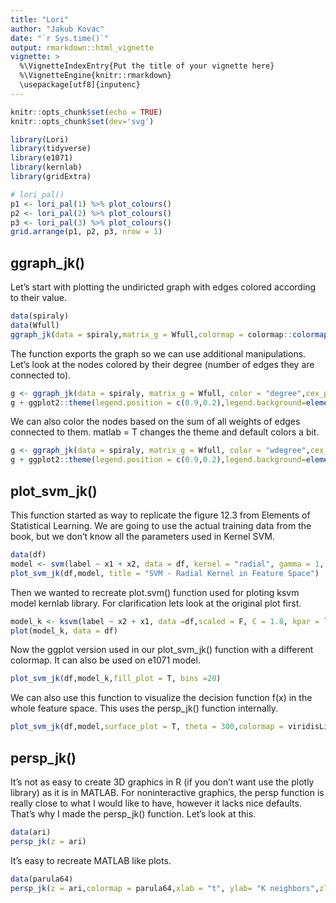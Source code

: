 ---
title: "Lori"
author: "Jakub Kovac"
date: "`r Sys.time()`"
output: rmarkdown::html_vignette
vignette: >
  %\VignetteIndexEntry{Put the title of your vignette here}
  %\VignetteEngine{knitr::rmarkdown}
  \usepackage[utf8]{inputenc}
---

```{r setup, include=FALSE}
knitr::opts_chunk$set(echo = TRUE)
knitr::opts_chunk$set(dev='svg')
```

```{r results='hide', message=FALSE, warning=FALSE}
library(Lori)
library(tidyverse)
library(e1071)
library(kernlab)
library(gridExtra)
```

```{r}
# lori_pal()
p1 <- lori_pal(1) %>% plot_colours()
p2 <- lori_pal(2) %>% plot_colours()
p3 <- lori_pal(3) %>% plot_colours()
grid.arrange(p1, p2, p3, nrow = 1)
```

## ggraph_jk()
Let's start with plotting the undiricted graph with edges colored according to their value.

```{r message=FALSE, warning=FALSE, fig.height = 6, fig.width=8}
data(spiraly)
data(Wfull)
ggraph_jk(data = spiraly,matrix_g = Wfull,colormap = colormap::colormap(colormap = "hot", n = 256),cex_p = 1.5)
```

The function exports the graph so we can use additional manipulations.  Let's look at the nodes colored by their degree (number of edges they are connected to).

```{r message=FALSE, warning=FALSE, fig.height = 6, fig.width=7}
g <- ggraph_jk(data = spiraly, matrix_g = Wfull, color = "degree",cex_p = 3)
g + ggplot2::theme(legend.position = c(0.9,0.2),legend.background=element_blank())
```

We can also color the nodes based on the sum of all weights of edges connected to them. matlab = T changes the theme and default colors a bit.

```{r message=FALSE, warning=FALSE, fig.height = 6, fig.width=7}
g <- ggraph_jk(data = spiraly, matrix_g = Wfull, color = "wdegree",cex_p = 3,matlab = T,color_lines = "black")
g + ggplot2::theme(legend.position = c(0.9,0.2),legend.background=element_blank())
```

## plot_svm_jk()
This function started as way to replicate the figure 12.3 from Elements of Statistical Learning. We are going to use the actual training data from the book, but we don't know all the parameters used in Kernel SVM.

```{r message=FALSE, warning=FALSE, fig.height = 6, fig.width=7}
data(df)
model <- svm(label ~ x1 + x2, data = df, kernel = "radial", gamma = 1, scale = F, cost = 1.8)
plot_svm_jk(df,model, title = "SVM - Radial Kernel in Feature Space")
```

Then we wanted to recreate plot.svm() function used for ploting ksvm model kernlab library. For clarification lets look at the original plot first.

```{r message=FALSE, warning=FALSE, fig.height = 6, fig.width=7}
model_k <- ksvm(label ~ x2 + x1, data =df,scaled = F, C = 1.8, kpar = list(sigma = 1)) 
plot(model_k, data = df)
```

Now the ggplot version used in our plot_svm_jk() function with a different colormap. It can also be used on e1071 model.

```{r message=FALSE, warning=FALSE, fig.height = 6, fig.width=7}
plot_svm_jk(df,model_k,fill_plot = T, bins =20)
```

We can also use this function to visualize the decision function f(x) in the whole feature space. This uses the persp_jk() function internally.

```{r message=FALSE, warning=FALSE, fig.height = 6, fig.width=8}
plot_svm_jk(df,model,surface_plot = T, theta = 300,colormap = viridisLite::viridis(64,option = "A"))
```

## persp_jk()
It's not as easy to create 3D graphics in R (if you don't want use the plotly library) as it is in MATLAB. For noninteractive graphics, the persp function is really close to what I would like to have, however it lacks nice defaults. That's why I made the persp_jk() function. Let's look at this.

```{r message=FALSE, warning=FALSE, fig.height = 6, fig.width=8}
data(ari)
persp_jk(z = ari)
```

It's easy to recreate MATLAB like plots.

```{r message=FALSE, warning=FALSE, fig.height = 6, fig.width=8}
data(parula64)
persp_jk(z = ari,colormap = parula64,xlab = "t", ylab= "K neighbors",zlab = "Adjusted Rand Index",legend=F)
```

